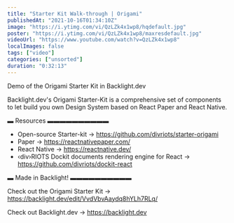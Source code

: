 ```yaml
---
title: "Starter Kit Walk-through | Origami"
publishedAt: "2021-10-16T01:34:10Z"
image: "https://i.ytimg.com/vi/QzLZk4x1wp8/hqdefault.jpg"
poster: "https://i.ytimg.com/vi/QzLZk4x1wp8/maxresdefault.jpg"
videoUrl: "https://www.youtube.com/watch?v=QzLZk4x1wp8"
localImages: false
tags: ["video"]
categories: ["unsorted"]
duration: "0:32:13"
---
```

Demo of the Origami Starter Kit in Backlight.dev

Backlight.dev's Origami Starter-Kit is a comprehensive set of components to let build you own Design System based on React Paper and React Native.

▬ Resources ▬▬▬▬▬▬▬▬▬▬

- Open-source Starter-kit → https://github.com/divriots/starter-origami
- Paper → https://reactnativepaper.com/
- React Native → https://reactnative.dev/
- ‹div›RIOTS Dockit documents rendering engine for React → https://github.com/divriots/dockit-react

▬ Made in Backlight! ▬▬▬▬▬▬▬▬▬▬

Check out the Origami Starter Kit → https://backlight.dev/edit/VvdVbvAaydq8hYLh7RLq/

Check out Backlight.dev → https://backlight.dev

